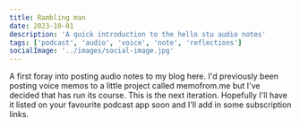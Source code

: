 ```yaml
---
title: Rambling man
date: 2023-10-01
description: 'A quick introduction to the hello stu audio notes'
tags: ['podcast', 'audio', 'voice', 'note', 'reflections']
socialImage: '../images/social-image.jpg'
---
```



<Podcast audio="https://storage.googleapis.com/hello-stu/1-rambling-man.mp3" />

A first foray into posting audio notes to my blog here. I'd previously been posting voice memos to a little project called memofrom.me but I've decided that has run its course. This is the next iteration. Hopefully I'll have it listed on your favourite podcast app soon and I'll add in some subscription links.
